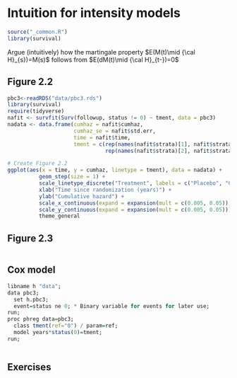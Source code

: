 # Intuition for intensity models

```r
source("_common.R")
library(survival)
```

Argue (intuitively) how the martingale property $E(M(t)\mid  {\cal H}_{s})=M(s)$ follows from $E(dM(t)\mid {\cal H}_{t-})=0$

<!-- ## Hazard models for homogeneous groups {#homogeneous-groups} -->

## Figure 2.2 {#fig2-2 .unnumbered}

```r
pbc3<-readRDS("data/pbc3.rds")
library(survival)
require(tidyverse)
nafit <- survfit(Surv(followup, status != 0) ~ tment, data = pbc3)
nadata <- data.frame(cumhaz = nafit$cumhaz, 
                     cumhaz_se = nafit$std.err, 
                     time = nafit$time, 
                     tment = c(rep(names(nafit$strata)[1], nafit$strata[1]), 
                               rep(names(nafit$strata)[2], nafit$strata[2])))

# Create Figure 2.2
ggplot(aes(x = time, y = cumhaz, linetype = tment), data = nadata) + 
          geom_step(size = 1) + 
          scale_linetype_discrete("Treatment", labels = c("Placebo", "CyA")) + 
          xlab("Time since randomization (years)") + 
          ylab("Cumulative hazard") + 
          scale_x_continuous(expand = expansion(mult = c(0.005, 0.05)), ) + 
          scale_y_continuous(expand = expansion(mult = c(0.005, 0.05))) +
          theme_general

```

<!-- ### Piece-wise constant hazards -->

## Figure 2.3 {#fig2-3 .unnumbered}

```r
```

## Cox model {#cox-models .unnumbered}

```r
libname h "data";
data pbc3;
  set h.pbc3;
  event=status ne 0; * Binary variable for events for later use;
run;
proc phreg data=pbc3;
  class tment(ref="0") / param=ref;
  model years*status(0)=tment;
run;
```


```r
```


## Exercises
